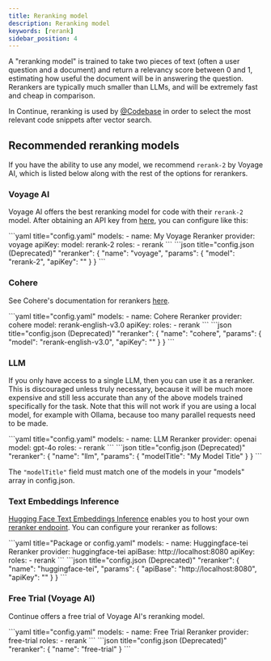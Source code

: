 ```yaml
---
title: Reranking model
description: Reranking model
keywords: [rerank]
sidebar_position: 4
---
```



A "reranking model" is trained to take two pieces of text (often a user question and a document) and return a relevancy score between 0 and 1, estimating how useful the document will be in answering the question. Rerankers are typically much smaller than LLMs, and will be extremely fast and cheap in comparison.

In Continue, reranking is used by [@Codebase](../deep-dives/codebase.md) in order to select the most relevant code snippets after vector search.

## Recommended reranking models

If you have the ability to use any model, we recommend `rerank-2` by Voyage AI, which is listed below along with the rest of the options for rerankers.

### Voyage AI

Voyage AI offers the best reranking model for code with their `rerank-2` model. After obtaining an API key from [here](https://www.voyageai.com/), you can configure like this:

<Tabs groupId="config-example">
  <TabItem value="yaml" label="YAML">
  ```yaml title="config.yaml"
  models:
    - name: My Voyage Reranker
      provider: voyage
      apiKey: <VOYAGE_API_KEY>
      model: rerank-2
      roles:
        - rerank
  ```
  </TabItem>
  <TabItem value="json" label="JSON">
  ```json title="config.json (Deprecated)"
    "reranker": {
        "name": "voyage",
        "params": {
            "model": "rerank-2",
            "apiKey": "<VOYAGE_API_KEY>"
        }
    }
  ```
  </TabItem>
</Tabs>

### Cohere

See Cohere's documentation for rerankers [here](https://docs.cohere.com/docs/rerank-2).

<Tabs groupId="config-example">
  <TabItem value="yaml" label="YAML">
  ```yaml title="config.yaml"
  models:
    - name: Cohere Reranker
      provider: cohere
      model: rerank-english-v3.0
      apiKey: <COHERE_API_KEY>
      roles:
        - rerank
  ```
  </TabItem>
  <TabItem value="json" label="JSON">
  ```json title="config.json (Deprecated)"
    "reranker": {
        "name": "cohere",
        "params": {
            "model": "rerank-english-v3.0",
            "apiKey": "<COHERE_API_KEY>"
        }
    }
  ```
  </TabItem>
</Tabs>

### LLM

If you only have access to a single LLM, then you can use it as a reranker. This is discouraged unless truly necessary, because it will be much more expensive and still less accurate than any of the above models trained specifically for the task. Note that this will not work if you are using a local model, for example with Ollama, because too many parallel requests need to be made.

<Tabs groupId="config-example">
  <TabItem value="yaml" label="YAML">
  ```yaml title="config.yaml"
  models:
    - name: LLM Reranker
      provider: openai
      model: gpt-4o
      roles:
        - rerank
  ```
  </TabItem>
  <TabItem value="json" label="JSON">
  ```json title="config.json (Deprecated)"
      "reranker": {
          "name": "llm",
          "params": {
              "modelTitle": "My Model Title"
          }
      }
  ```
  </TabItem>
</Tabs>

The `"modelTitle"` field must match one of the models in your "models" array in config.json.

### Text Embeddings Inference

[Hugging Face Text Embeddings Inference](https://huggingface.co/docs/text-embeddings-inference/en/index) enables you to host your own [reranker endpoint](https://huggingface.github.io/text-embeddings-inference/#/Text%20Embeddings%20Inference/rerank). You can configure your reranker as follows:

<Tabs groupId="config-example">
    <TabItem value="yaml" label="YAML">
    ```yaml title="Package or config.yaml"
    models:
      - name: Huggingface-tei Reranker
        provider: huggingface-tei
        apiBase: http://localhost:8080
        apiKey: <TEI_API_KEY>
        roles:
          - rerank
    ```
    </TabItem>
    <TabItem value="json" label="JSON">
    ```json title="config.json (Deprecated)"
      "reranker": {
        "name": "huggingface-tei",
        "params": {
          "apiBase": "http://localhost:8080",
          "apiKey": "<TEI_API_KEY>"
        }
      }
    ```
    </TabItem>
</Tabs>

### Free Trial (Voyage AI)

Continue offers a free trial of Voyage AI's reranking model.

<Tabs groupId="config-example">
    <TabItem value="yaml" label="YAML">
    ```yaml title="config.yaml"
    models:
      - name: Free Trial Reranker
        provider: free-trial
        roles:
          - rerank
    ```
    </TabItem>
    <TabItem value="json" label="JSON">
    ```json title="config.json (Deprecated)"
    "reranker": {
      "name": "free-trial"
    }
    ```
    </TabItem>
</Tabs>
